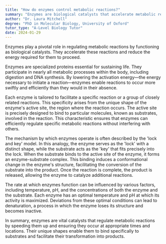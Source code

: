 ```yaml
---
title: "How do enzymes control metabolic reactions?"
summary: "Enzymes are biological catalysts that accelerate metabolic reactions by reducing the energy needed for these processes, facilitating faster biochemical activity in living organisms."
author: "Dr. Laura Mitchell"
degree: "PhD in Molecular Biology, University of Oxford"
tutor_type: "A-Level Biology Tutor"
date: 2024-01-29
---
```


Enzymes play a pivotal role in regulating metabolic reactions by functioning as biological catalysts. They accelerate these reactions and reduce the energy required for them to proceed.

Enzymes are specialized proteins essential for sustaining life. They participate in nearly all metabolic processes within the body, including digestion and DNA synthesis. By lowering the activation energy—the energy necessary to initiate a reaction—enzymes enable reactions to occur more swiftly and efficiently than they would in their absence.

Each enzyme is tailored to facilitate a specific reaction or a group of closely related reactions. This specificity arises from the unique shape of the enzyme's active site, the region where the reaction occurs. The active site is precisely designed to bind to particular molecules, known as substrates, involved in the reaction. This characteristic ensures that enzymes can efficiently regulate specific metabolic reactions without interfering with others.

The mechanism by which enzymes operate is often described by the 'lock and key' model. In this analogy, the enzyme serves as the 'lock' with a distinct shape, while the substrate acts as the 'key' that fits precisely into the lock. When the substrate binds to the active site of the enzyme, it forms an enzyme-substrate complex. This binding induces a conformational change in the enzyme's structure, facilitating the conversion of the substrate into the product. Once the reaction is complete, the product is released, allowing the enzyme to catalyze additional reactions.

The rate at which enzymes function can be influenced by various factors, including temperature, pH, and the concentrations of both the enzyme and the substrate. Each enzyme has an optimal temperature and pH at which its activity is maximized. Deviations from these optimal conditions can lead to denaturation, a process in which the enzyme loses its structure and becomes inactive.

In summary, enzymes are vital catalysts that regulate metabolic reactions by speeding them up and ensuring they occur at appropriate times and locations. Their unique shapes enable them to bind specifically to substrates and facilitate their transformation into products.
    